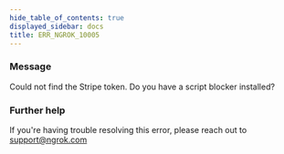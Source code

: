 ```yaml
---
hide_table_of_contents: true
displayed_sidebar: docs
title: ERR_NGROK_10005
---
```




### Message

Could not find the Stripe token. Do you have a script blocker installed?

<ErrorDetails error="err_ngrok_10005" />

### Further help

If you're having trouble resolving this error, please reach out to [support@ngrok.com](mailto:support@ngrok.com?subject=Help%20with%20ERR_NGROK_10005)
